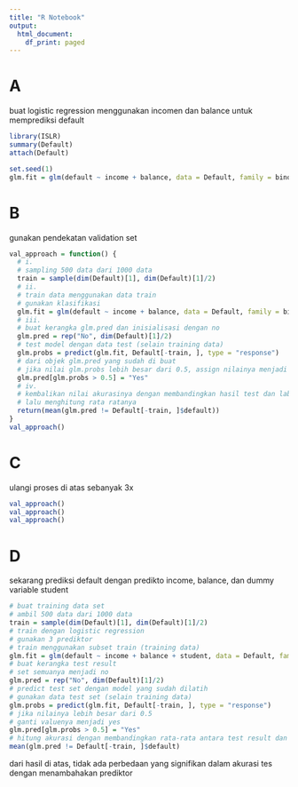 ```yaml
---
title: "R Notebook"
output:
  html_document:
    df_print: paged
---
```


# A
buat logistic regression menggunakan incomen dan balance untuk memprediksi default
```r
library(ISLR)
summary(Default)
attach(Default)
```
```r
set.seed(1)
glm.fit = glm(default ~ income + balance, data = Default, family = binomial)
```

# B
gunakan pendekatan validation set
```r
val_approach = function() {
  # i.
  # sampling 500 data dari 1000 data
  train = sample(dim(Default)[1], dim(Default)[1]/2)
  # ii.
  # train data menggunakan data train
  # gunakan klasifikasi
  glm.fit = glm(default ~ income + balance, data = Default, family = binomial, subset = train)
  # iii.
  # buat kerangka glm.pred dan inisialisasi dengan no
  glm.pred = rep("No", dim(Default)[1]/2)
  # test model dengan data test (selain training data)
  glm.probs = predict(glm.fit, Default[-train, ], type = "response")
  # dari objek glm.pred yang sudah di buat
  # jika nilai glm.probs lebih besar dari 0.5, assign nilainya menjadi yes
  glm.pred[glm.probs > 0.5] = "Yes"
  # iv.
  # kembalikan nilai akurasinya dengan membandingkan hasil test dan label test
  # lalu menghitung rata ratanya
  return(mean(glm.pred != Default[-train, ]$default))
}
val_approach()
```


# C
ulangi proses di atas sebanyak 3x
```r
val_approach()
val_approach()
val_approach()
```


# D
sekarang prediksi default dengan predikto income, balance, dan dummy variable student
```r
# buat training data set
# ambil 500 data dari 1000 data
train = sample(dim(Default)[1], dim(Default)[1]/2)
# train dengan logistic regression
# gunakan 3 prediktor
# train menggunakan subset train (training data)
glm.fit = glm(default ~ income + balance + student, data = Default, family = binomial, subset = train)
# buat kerangka test result
# set semuanya menjadi no
glm.pred = rep("No", dim(Default)[1]/2)
# predict test set dengan model yang sudah dilatih
# gunakan data test set (selain training data)
glm.probs = predict(glm.fit, Default[-train, ], type = "response")
# jika nilainya lebih besar dari 0.5
# ganti valuenya menjadi yes
glm.pred[glm.probs > 0.5] = "Yes"
# hitung akurasi dengan membandingkan rata-rata antara test result dan test label
mean(glm.pred != Default[-train, ]$default)
```

dari hasil di atas, tidak ada perbedaan yang signifikan dalam akurasi tes dengan menambahakan prediktor











